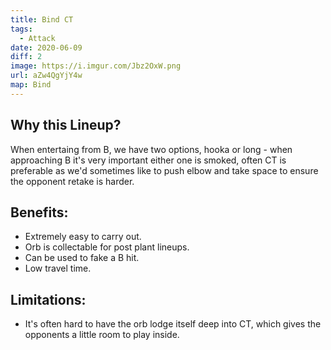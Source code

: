 ```yaml
---
title: Bind CT
tags:
  - Attack
date: 2020-06-09
diff: 2
image: https://i.imgur.com/Jbz2OxW.png
url: aZw4QgYjY4w
map: Bind
---
```


## Why this Lineup?

When entertaing from B, we have two options, hooka or long - when
approaching B it's very important either one is smoked, often CT
is preferable as we'd sometimes like to push elbow and take space
to ensure the opponent retake is harder.

## Benefits:

- Extremely easy to carry out.
- Orb is collectable for post plant lineups.
- Can be used to fake a B hit.
- Low travel time.

## Limitations:

- It's often hard to have the orb lodge itself deep into CT,
  which gives the opponents a little room to play inside.
